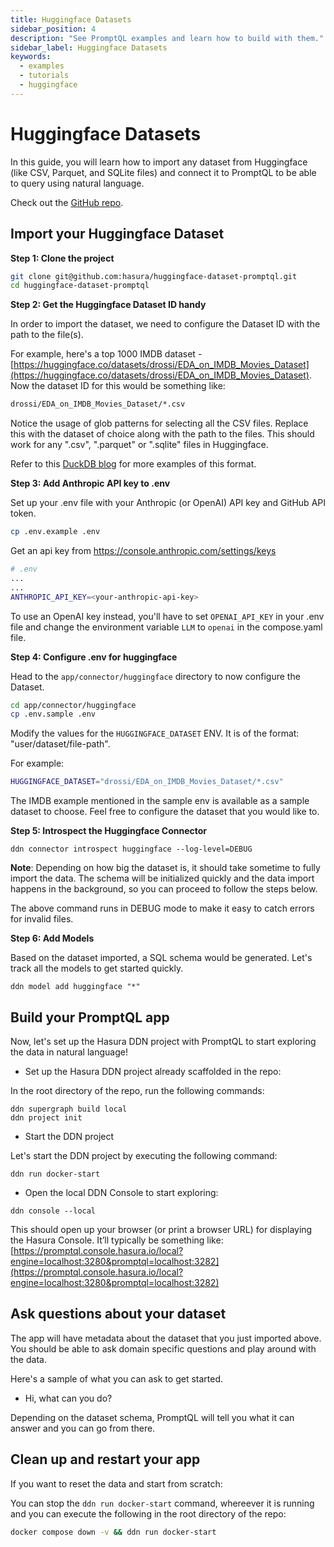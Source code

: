 ```yaml
---
title: Huggingface Datasets
sidebar_position: 4
description: "See PromptQL examples and learn how to build with them."
sidebar_label: Huggingface Datasets
keywords:
  - examples
  - tutorials
  - huggingface
---
```



# Huggingface Datasets

In this guide, you will learn how to import any dataset from Huggingface (like CSV, Parquet, and SQLite files) and
connect it to PromptQL to be able to query using natural language.

Check out the [GitHub repo](https://github.com/hasura/huggingface-dataset-promptql).

<Prereqs />

## Import your Huggingface Dataset

**Step 1: Clone the project**

```bash copy
git clone git@github.com:hasura/huggingface-dataset-promptql.git
cd huggingface-dataset-promptql
```

**Step 2: Get the Huggingface Dataset ID handy**

In order to import the dataset, we need to configure the Dataset ID with the path to the file(s).

For example, here's a top 1000 IMDB dataset -
[https://huggingface.co/datasets/drossi/EDA_on_IMDB_Movies_Dataset](https://huggingface.co/datasets/drossi/EDA_on_IMDB_Movies_Dataset).
Now the dataset ID for this would be something like:

```bash copy
drossi/EDA_on_IMDB_Movies_Dataset/*.csv
```

Notice the usage of glob patterns for selecting all the CSV files. Replace this with the dataset of choice along with
the path to the files. This should work for any ".csv", ".parquet" or ".sqlite" files in Huggingface.

Refer to this [DuckDB blog](https://duckdb.org/2024/05/29/access-150k-plus-datasets-from-hugging-face-with-duckdb.html)
for more examples of this format.

**Step 3: Add Anthropic API key to .env**

Set up your .env file with your Anthropic (or OpenAI) API key and GitHub API token.

```bash copy
cp .env.example .env
```

Get an api key from https://console.anthropic.com/settings/keys

```bash
# .env
...
...
ANTHROPIC_API_KEY=<your-anthropic-api-key>
```

To use an OpenAI key instead, you'll have to set `OPENAI_API_KEY` in your .env file and change the environment variable
`LLM` to `openai` in the compose.yaml file.

**Step 4: Configure .env for huggingface**

Head to the `app/connector/huggingface` directory to now configure the Dataset.

```bash copy
cd app/connector/huggingface
cp .env.sample .env
```

Modify the values for the `HUGGINGFACE_DATASET` ENV. It is of the format: "user/dataset/file-path".

For example:

```bash copy
HUGGINGFACE_DATASET="drossi/EDA_on_IMDB_Movies_Dataset/*.csv"
```

The IMDB example mentioned in the sample env is available as a sample dataset to choose. Feel free to configure the
dataset that you would like to.

**Step 5: Introspect the Huggingface Connector**

```ddn
ddn connector introspect huggingface --log-level=DEBUG
```

**Note**: Depending on how big the dataset is, it should take sometime to fully import the data. The schema will be
initialized quickly and the data import happens in the background, so you can proceed to follow the steps below.

The above command runs in DEBUG mode to make it easy to catch errors for invalid files.

**Step 6: Add Models**

Based on the dataset imported, a SQL schema would be generated. Let's track all the models to get started quickly.

```ddn
ddn model add huggingface "*"
```

## Build your PromptQL app

Now, let's set up the Hasura DDN project with PromptQL to start exploring the data in natural language!

- Set up the Hasura DDN project already scaffolded in the repo:

In the root directory of the repo, run the following commands:

```ddn
ddn supergraph build local
ddn project init
```

- Start the DDN project

Let's start the DDN project by executing the following command:

```ddn
ddn run docker-start
```

- Open the local DDN Console to start exploring:

```ddn
ddn console --local
```

This should open up your browser (or print a browser URL) for displaying the Hasura Console. It’ll typically be
something like:
[https://promptql.console.hasura.io/local?engine=localhost:3280&promptql=localhost:3282](https://promptql.console.hasura.io/local?engine=localhost:3280&promptql=localhost:3282)

## Ask questions about your dataset

The app will have metadata about the dataset that you just imported above. You should be able to ask domain specific
questions and play around with the data.

Here's a sample of what you can ask to get started.

- Hi, what can you do?

Depending on the dataset schema, PromptQL will tell you what it can answer and you can go from there.

## Clean up and restart your app

If you want to reset the data and start from scratch:

You can stop the `ddn run docker-start` command, whereever it is running and you can execute the following in the root
directory of the repo:

```bash copy
docker compose down -v && ddn run docker-start
```
